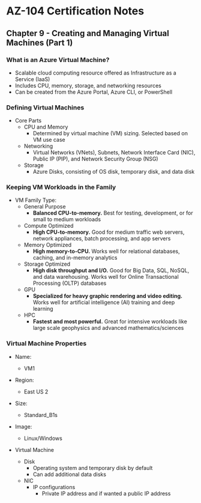 # AZ-104 Certification Notes
## Chapter 9 - Creating and Managing Virtual Machines (Part 1)

### What is an Azure Virtual Machine?
* Scalable cloud computing resource offered as Infrastructure as a Service (IaaS)
* Includes CPU, memory, storage, and networking resources
* Can be created from the Azure Portal, Azure CLI, or PowerShell

### Defining Virtual Machines
* Core Parts
	* CPU and Memory
		* Determined by virtual machine (VM) sizing. Selected based on VM use case
	* Networking
		* Virtual Networks (VNets), Subnets, Network Interface Card (NIC), Public IP (PIP), and Network Security Group (NSG)
	* Storage
		* Azure Disks, consisting of OS disk, temporary disk, and data disk

### Keeping VM Workloads in the Family
* VM Family Type:
	* General Purpose
		* **Balanced CPU-to-memory.** Best for testing, development, or for small to medium workloads
	* Compute Optimized
		* **High CPU-to-memory.** Good for medium traffic web servers, network appliances, batch processing, and app servers
	* Memory Optimized
		* **High memory-to-CPU.** Works well for relational databases, caching, and in-memory analytics
	* Storage Optimized
		* **High disk throughput and I/O.** Good for Big Data, SQL, NoSQL, and data warehousing. Works well for Online Transactional Processing (OLTP) databases
	* GPU
		* **Specialized for heavy graphic rendering and video editing.** Works well for artificial intelligence (AI) training and deep learning
	* HPC
		* **Fastest and most powerful.** Great for intensive workloads like large scale geophysics and advanced mathematics/sciences

### Virtual Machine Properties
* Name:
	* VM1
* Region:
	* East US 2
* Size:
	* Standard_B1s
* Image:
	* Linux/Windows

* Virtual Machine
	* Disk
		* Operating system and temporary disk by default
		* Can add additional data disks
	* NIC
		* IP configurations
			* Private IP address and if wanted a public IP address